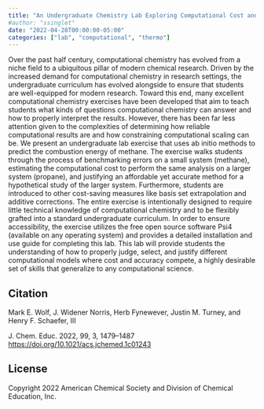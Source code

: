 ```yaml
---
title: "An Undergraduate Chemistry Lab Exploring Computational Cost and Accuracy: Methane Combustion Energy"
#author: "ssinglet"
date: "2022-04-28T00:00:00-05:00"
categories: ["lab", "computational", "thermo"]
---
```


Over the past half century, computational chemistry has evolved from a niche field to a ubiquitous pillar of modern chemical research. Driven by the increased demand for computational chemistry in research settings, the undergraduate curriculum has evolved alongside to ensure that students are well-equipped for modern research. Toward this end, many excellent computational chemistry exercises have been developed that aim to teach students what kinds of questions computational chemistry can answer and how to properly interpret the results. However, there has been far less attention given to the complexities of determining how reliable computational results are and how constraining computational scaling can be. We present an undergraduate lab exercise that uses ab initio methods to predict the combustion energy of methane. The exercise walks students through the process of benchmarking errors on a small system (methane), estimating the computational cost to perform the same analysis on a larger system (propane), and justifying an affordable yet accurate method for a hypothetical study of the larger system. Furthermore, students are introduced to other cost-saving measures like basis set extrapolation and additive corrections. The entire exercise is intentionally designed to require little technical knowledge of computational chemistry and to be flexibly grafted into a standard undergraduate curriculum. In order to ensure accessibility, the exercise utilizes the free open source software Psi4 (available on any operating system) and provides a detailed installation and use guide for completing this lab. This lab will provide students the understanding of how to properly judge, select, and justify different computational models where cost and accuracy compete, a highly desirable set of skills that generalize to any computational science.


## Citation {#citation}

Mark E. Wolf, J. Widener Norris, Herb Fynewever, Justin M. Turney, and Henry F. Schaefer, III

J. Chem. Educ. 2022, 99, 3, 1479–1487 <https://doi.org/10.1021/acs.jchemed.1c01243>


## License {#license}

Copyright 2022 American Chemical Society and Division of Chemical Education, Inc.